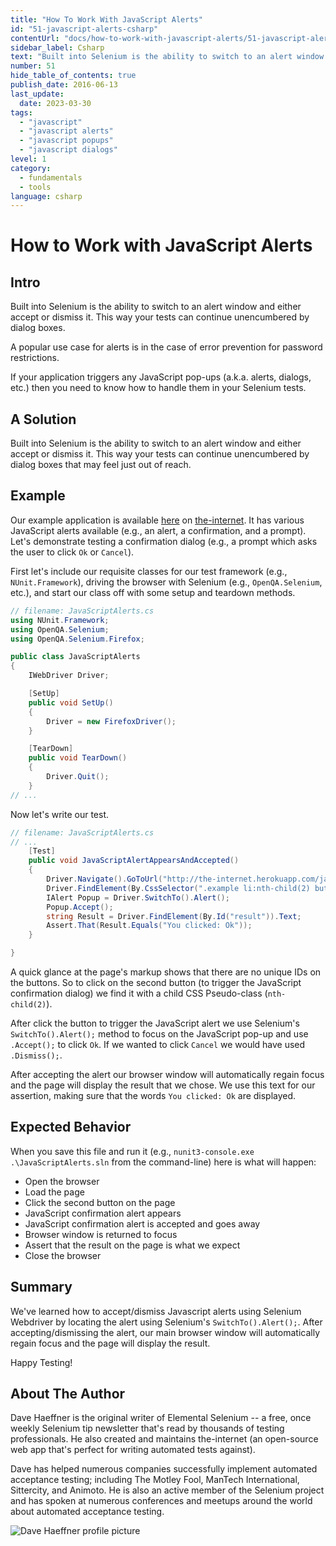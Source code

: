 ```yaml
---
title: "How To Work With JavaScript Alerts"
id: "51-javascript-alerts-csharp"
contentUrl: "docs/how-to-work-with-javascript-alerts/51-javascript-alerts-csharp"
sidebar_label: Csharp
text: "Built into Selenium is the ability to switch to an alert window and either accept or dismiss it. This way your tests can continue unencumbered by dialog boxes that may feel just out of reach."
number: 51
hide_table_of_contents: true
publish_date: 2016-06-13
last_update:
  date: 2023-03-30
tags:
  - "javascript"
  - "javascript alerts"
  - "javascript popups"
  - "javascript dialogs"
level: 1
category:
  - fundamentals
  - tools
language: csharp
---
```


# How to Work with JavaScript Alerts

## Intro

Built into Selenium is the ability to switch to an alert window and either accept or dismiss it. This way your tests can continue unencumbered by dialog boxes.

A popular use case for alerts is in the case of error prevention for password restrictions.

If your application triggers any JavaScript pop-ups (a.k.a. alerts, dialogs, etc.) then you need to know how to handle them in your Selenium tests.

## A Solution

Built into Selenium is the ability to switch to an alert window and either accept or dismiss it. This way your tests can continue unencumbered by dialog boxes that may feel just out of reach.

## Example

Our example application is available [here](http://the-internet.herokuapp.com/javascript_alerts) on [the-internet](http://github.com/tourdedave/the-internet). It has various JavaScript alerts available (e.g., an alert, a confirmation, and a prompt). Let's demonstrate testing a confirmation dialog (e.g., a prompt which asks the user to click `Ok` or `Cancel`).

First let's include our requisite classes for our test framework (e.g., `NUnit.Framework`), driving the browser with Selenium (e.g., `OpenQA.Selenium`, etc.), and start our class off with some setup and teardown methods.

```csharp
// filename: JavaScriptAlerts.cs
using NUnit.Framework;
using OpenQA.Selenium;
using OpenQA.Selenium.Firefox;

public class JavaScriptAlerts
{
    IWebDriver Driver;

    [SetUp]
    public void SetUp()
    {
        Driver = new FirefoxDriver();
    }

    [TearDown]
    public void TearDown()
    {
        Driver.Quit();
    }
// ...
```

Now let's write our test.

```csharp
// filename: JavaScriptAlerts.cs
// ...
    [Test]
    public void JavaScriptAlertAppearsAndAccepted()
    {
        Driver.Navigate().GoToUrl("http://the-internet.herokuapp.com/javascript_alerts");
        Driver.FindElement(By.CssSelector(".example li:nth-child(2) button")).Click();
        IAlert Popup = Driver.SwitchTo().Alert();
        Popup.Accept();
        string Result = Driver.FindElement(By.Id("result")).Text;
        Assert.That(Result.Equals("You clicked: Ok"));
    }

}
```

A quick glance at the page's markup shows that there are no unique IDs on the buttons. So to click on the second button (to trigger the JavaScript confirmation dialog) we find it with a child CSS Pseudo-class (`nth-child(2)`).

After click the button to trigger the JavaScript alert we use Selenium's `SwitchTo().Alert();` method to focus on the JavaScript pop-up and use `.Accept();` to click `Ok`. If we wanted to click `Cancel` we would have used `.Dismiss();`.

After accepting the alert our browser window will automatically regain focus and the page will display the result that we chose. We use this text for our assertion, making sure that the words `You clicked: Ok` are displayed.

## Expected Behavior

When you save this file and run it (e.g., `nunit3-console.exe .\JavaScriptAlerts.sln` from the command-line) here is what will happen:

- Open the browser
- Load the page
- Click the second button on the page
- JavaScript confirmation alert appears
- JavaScript confirmation alert is accepted and goes away
- Browser window is returned to focus
- Assert that the result on the page is what we expect
- Close the browser

## Summary

We've learned how to accept/dismiss Javascript alerts using Selenium Webdriver by locating the alert using Selenium's `SwitchTo().Alert();`. After accepting/dismissing the alert, our main browser window will automatically regain focus and the page will display the result.

Happy Testing!

## About The Author

Dave Haeffner is the original writer of Elemental Selenium -- a free, once weekly Selenium tip newsletter that's read by thousands of testing professionals. He also created and maintains the-internet (an open-source web app that's perfect for writing automated tests against).

Dave has helped numerous companies successfully implement automated acceptance testing; including The Motley Fool, ManTech International, Sittercity, and Animoto. He is also an active member of the Selenium project and has spoken at numerous conferences and meetups around the world about automated acceptance testing.

![Dave Haeffner profile picture](/img/authors/dave-haeffner.jpeg#author-img 'a title')
